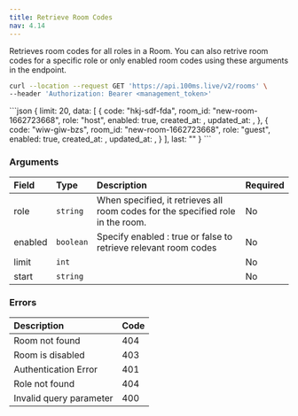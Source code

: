 ```yaml
---
title: Retrieve Room Codes
nav: 4.14
---
```


Retrieves room codes for all roles in a Room. You can also retrive room codes for a specific role or only enabled room codes using these arguments in the endpoint. 

<GetRequest title="https://api.100ms.live/v2/room-codes/room/<room_id>" />
<Request id="req-comp-0">

```bash
curl --location --request GET 'https://api.100ms.live/v2/rooms' \
--header 'Authorization: Bearer <management_token>' 
```
</Request>
   
<ResponseBox id="resp-0" status="200 OK">
```json
    {
    	limit: 20,
    	data: [
    		{
    			code: "hkj-sdf-fda",
    			room_id: "new-room-1662723668",
    			role: "host",
    			enabled: true,
    			created_at: <timestamp>,
    			updated_at: <timestamp>,
    		},
    		{
    			code: "wiw-giw-bzs",
    			room_id: "new-room-1662723668",
    			role: "guest",
    			enabled: true,
    			created_at: <timestamp>,
    			updated_at: <timestamp>,
    		}
    	],
    	last: ""
    }
    ```
</ResponseBox>    
 
### Arguments 

| Field   | Type     | Description                                                           | Required |
| :----- | :------- | :----------------------------------------------------------------------- | :------- |
| role | `string` | When specified, it retrieves all room codes for the specified role in the room. | No       |
| enabled | `boolean` | Specify enabled : true or false to retrieve relevant room codes | No       |
| limit | `int` |  | No       |
| start | `string` |  | No       |


 ### Errors
 
 | Description | Code |
 | :--- | :--- |
 | Room not found | 404 |
 | Room is disabled | 403 |
 | Authentication Error | 401 |
 | Role not found | 404 |
 | Invalid query parameter | 400 |
